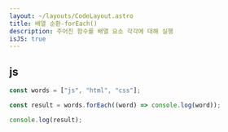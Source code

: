 ```yaml
---
layout: ~/layouts/CodeLayout.astro
title: 배열 순환-forEach()
description: 주어진 함수를 배열 요소 각각에 대해 실행
isJS: true
---
```


## js

```js
const words = ["js", "html", "css"];

const result = words.forEach((word) => console.log(word));

console.log(result);
```
